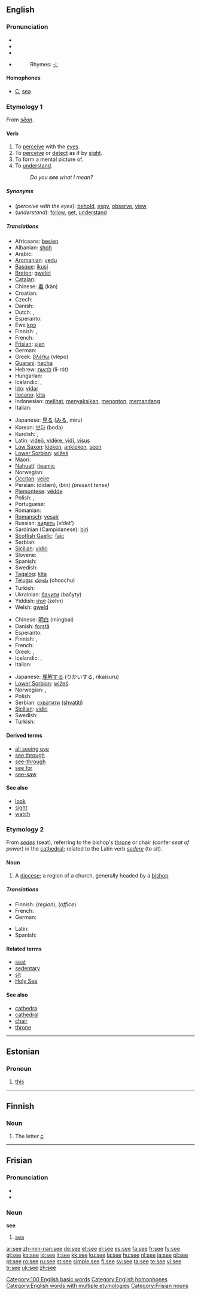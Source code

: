 {{see|See|se|Se|sé}}
{{wikipedia}}
==English==

{{rank|two|us|before|91|see|over|know|much}}

===Pronunciation===
*{{AHD|sē}}
*{{IPA|/siː/}}
*{{SAMPA|/si:/}}
*{{audio|en-us-see.ogg|Audio (US)}}
*:Rhymes: [[Rhymes:English:-iː|-iː]]

====Homophones====
*[[C]], [[sea]]

===Etymology 1===
From {{OE.}} ''[[seon|sēon]]''.

====Verb====
{{en-verb|sees|seeing|saw|seen}}

# To [[perceive]] with the [[eye]]s.
# To [[perceive]] or [[detect]] as if by [[sight]].
# To form a mental picture of.
# To [[understand]].
#: ''Do you '''see''' what I mean?''

=====Synonyms=====
*(''perceive with the eyes''): [[behold]], [[espy]], [[observe]], [[view]]
*(''understand''): [[follow]], [[get]], [[understand]]

=====Translations=====
{{trans-top|perceive with the eyes}}
* Africaans: [[besien]]
* Albanian: [[shoh]]
* Arabic: {{ARchar|[[رآى]]}} {{IPAchar|(ra’ā)}}
* [[Aromanian]]: [[vedu]]
* [[Basque]]: [[ikusi]]
* [[Breton]]: [[gwelet]]
* [[Catalan]]: {{t+|ca|veure}}
* Chinese: [[看]] (kàn)
* Croatian: {{t|hr|vidjeti}}
* Czech: {{t+|cs|vidět}}
* Danish: {{t+|da|se}}
* Dutch: {{t+|nl|zien}}, {{t|nl|aanschouwen}}
* Esperanto: {{t-|eo|vidi|xs=Esperanto}}
* Ewe [[kpɔ]]
* Finnish: {{t+|fi|nähdä}}, {{t+|fi|katsoa}}
* French: {{t+|fr|voir}}
* [[Frisian]]: [[sjen]]
* German: {{t+|de|sehen}}
* Greek: [[βλέπω]] (vlépo)
* [[Guaraní]]: [[hecha]]
* Hebrew: [[לראות]] (li-rót)
* Hungarian: {{t+|hu|lát}}
* Icelandic: {{t+|is|sjá}}, {{t|is|skynja}}
* [[Ido]]: [[vidar]]
* [[Ilocano]]: [[kita]]
* Indonesian: [[lihat|melihat]], [[saksi|menyaksikan]], [[tonton|menonton]], [[pandang|memandang]]
* Italian: {{t+|it|vedere}}
{{trans-mid}}
* Japanese: [[見る]] ([[みる]], miru)
* Korean: [[보다]] (boda)
* Kurdish: {{t|ku|دیتن|tr=|sc=KUchar}}, {{t|ku|سه‌یر کردن|tr=|sc=KUchar}}
* Latin: [[videre|videō, vidēre, vīdī, vīsus]]
* [[Low Saxon]]: [[kieken]], [[ankieken]], [[seen]]
* [[Lower Sorbian]]: [[wiźeś]]
* Maori: {{t-|mi|kite|xs=Maori}}
* [[Nahuatl]]: [[iteamic]]
* Norwegian: {{t+|no|se}}
* [[Occitan]]: [[veire]]
* Persian: {{FAchar|[[دیدن|دیدَن]]}} (didæn), {{FAchar|[[بین]]}} (bin) ''(present tense)''
* [[Piemontese]]: [[vëdde]]
* Polish: {{t|pl|widzieć}}, {{t|pl|dostrzegać}}
* Portuguese: {{t+|pt|ver}}
* Romanian: {{t+|ro|vedea}}
* [[Romansch]]: [[vesair]]
* Russian: [[видеть]] (vídet’)
* Sardinian (Campidanese): [[biri]]
* [[Scottish Gaelic]]: [[faic]]
* Serbian: {{t-|sr|videti}}
* [[Sicilian]]: [[vidiri]]
* Slovene: {{t-|sl|videti}}
* Spanish: {{t+|es|ver}}
* Swedish: {{t+|sv|se}}
* [[Tagalog]]: [[kita]]
* [[Telugu]]: [[చూచు]] (choochu)
* Turkish: {{t|tr|görmek}}
* Ukrainian: [[бачити]] (bačyty)
* Yiddish: [[זעהן]] (zehn)
* Welsh: [[gweld]]
{{trans-bottom}}

{{trans-top|understand}}
* Chinese: [[明白]] (míngbai)
* Danish: [[forstå]]
* Esperanto: {{t-|eo|vidi|xs=Esperanto}}
* Finnish: {{t+|fi|käsittää}}, {{t+|fi|nähdä}}
* French: {{t+|fr|voir}}
* Greek: {{t|el|καταλαβαίνω|tr=katalavéno|sc=Grek}}, {{t|el|κατανοώ|tr=katanoó|sc=Grek}}
* Icelandic: {{t|is|skil}}, {{t-|is|fatta}}
* Italian: {{t+|it|vedere}}
{{trans-mid}}
* Japanese: [[理解する]] (りかいする, rikaisuru)
* [[Lower Sorbian]]: [[wiźeś]]
* Norwegian: {{t|no|skjønne}}, {{t|no|forstå}}
* Polish: {{t|pl|widzieć}}
* Serbian: [[схватити]] ([[shvatiti]])
* [[Sicilian]]: [[vidiri]]
* Swedish: {{t+|sv|förstå}}
* Turkish: {{t+|tr|anlamak}}
{{trans-bottom}}

====Derived terms====
*[[all seeing eye]]
*[[see through]]
*[[see-through]]
*[[see for]]
*[[see-saw]]

====See also====
*[[look]]
*[[sight]]
*[[watch]]

===Etymology 2===
From {{L.}} ''[[sedes]]'' (seat), referring to the bishop's [[throne]] or chair (confer ''seat of power'') in the [[cathedral]]; related to the Latin verb ''[[sedere]]'' (to sit).

====Noun====
{{en-noun}}

# A [[diocese]]; a region of a church, generally headed by a [[bishop]]

=====Translations=====
{{trans-top|diocese}}
* Finnish: {{t-|fi|hiippakunta}} (''region''), {{t|fi|piispanistuin}} (''office'')
* French: {{t|fr|Siège|f}}
* German: {{t|de|Bischofssitz|m}}
{{trans-mid}}
* Latin: {{t+|la|sedes|f}}
* Spanish: {{t|es|Sede|f}}
{{trans-bottom}}

====Related terms====
*[[seat]]
*[[sedentary]]
*[[sit]]
*[[Holy See]]

====See also====
*[[cathedra]]
*[[cathedral]]
*[[chair]]
*[[throne]]

[[Category:100 English basic words]]
[[Category:English homophones]]
[[Category:English words with multiple etymologies]]

----

==Estonian==

===Pronoun===
{{infl|et|pronoun}}

# [[this]]

----

==Finnish==

===Noun===
{{fi-noun|a|type=maa}}

# The letter [[c]].

----

==Frisian==

===Pronunciation===
*{{IPA|/seː/}}
*{{SAMPA|/se:/}}

===Noun===
'''see'''

# [[sea]]

[[Category:Frisian nouns]]

[[ar:see]]
[[zh-min-nan:see]]
[[de:see]]
[[et:see]]
[[el:see]]
[[es:see]]
[[fa:see]]
[[fr:see]]
[[fy:see]]
[[gl:see]]
[[ko:see]]
[[io:see]]
[[it:see]]
[[kk:see]]
[[ku:see]]
[[la:see]]
[[hu:see]]
[[nl:see]]
[[ja:see]]
[[pl:see]]
[[pt:see]]
[[ro:see]]
[[ru:see]]
[[st:see]]
[[simple:see]]
[[fi:see]]
[[sv:see]]
[[ta:see]]
[[te:see]]
[[vi:see]]
[[tr:see]]
[[uk:see]]
[[zh:see]]